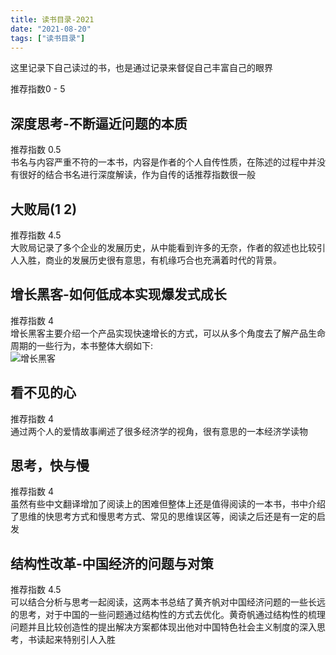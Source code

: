 ```yaml
---
title: 读书目录-2021
date: "2021-08-20"
tags: ["读书目录"]
---
```



这里记录下自己读过的书，也是通过记录来督促自己丰富自己的眼界

推荐指数0 - 5

##  深度思考-不断逼近问题的本质 
推荐指数 0.5  
书名与内容严重不符的一本书，内容是作者的个人自传性质，在陈述的过程中并没有很好的结合书名进行深度解读，作为自传的话推荐指数很一般  
##  大败局(1 2) 
推荐指数 4.5   
大败局记录了多个企业的发展历史，从中能看到许多的无奈，作者的叙述也比较引人入胜，商业的发展历史很有意思，有机缘巧合也充满着时代的背景。
##  增长黑客-如何低成本实现爆发式成长  
推荐指数 4  
增长黑客主要介绍一个产品实现快速增长的方式，可以从多个角度去了解产品生命周期的一些行为，本书整体大纲如下:  
![增长黑客](/static/images/readBookStatic/increase.png)

##  看不见的心
推荐指数 4  
通过两个人的爱情故事阐述了很多经济学的视角，很有意思的一本经济学读物

##  思考，快与慢  
推荐指数 4  
虽然有些中文翻译增加了阅读上的困难但整体上还是值得阅读的一本书，书中介绍了思维的快思考方式和慢思考方式、常见的思维误区等，阅读之后还是有一定的启发 

##  结构性改革-中国经济的问题与对策  
推荐指数 4.5  
可以结合分析与思考一起阅读，这两本书总结了黄齐帆对中国经济问题的一些长远的思考，对于中国的一些问题通过结构性的方式去优化。黄奇帆通过结构性的梳理问题并且比较创造性的提出解决方案都体现出他对中国特色社会主义制度的深入思考，书读起来特别引人入胜


